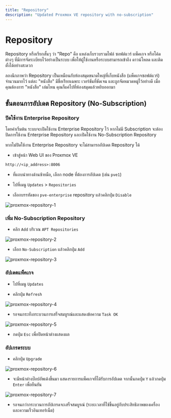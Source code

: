 ```yaml
---
title: "Repository"
description: "Updated Proxmox VE repository with no-subscription"
---
```



# Repository

Repository หรือเรียกสั้นๆ ว่า "Repo" คือ แหล่งเก็บรวบรวมไฟล์ ซอฟต์แวร์ แพ็คเกจ หรือโค้ดต่างๆ ที่มีการจัดระเบียบไว้อย่างเป็นระบบ เพื่อให้ผู้ใช้งานหรือระบบสามารถเข้าถึง ดาวน์โหลด และติดตั้งได้อย่างสะดวก

ลองนึกภาพว่า Repository เป็นเหมือนกับห้องสมุดขนาดใหญ่ที่เก็บหนังสือ (แพ็คเกจซอฟต์แวร์) จำนวนมากไว้ แต่ละ "หนังสือ" มีชื่อเรียกเฉพาะ เวอร์ชันที่ชัดเจน และถูกจัดหมวดหมู่ไว้อย่างดี เมื่อคุณต้องการ "หนังสือ" เล่มไหน คุณก็แค่ไปที่ห้องสมุดแล้วหยิบออกมา

## ขั้นตอนการอัปเดต Repository (No-Subscription)

<Steps>

### ปิดใช้งาน Enterprise Repository

โดยค่าเริ่มต้น ระบบจะเปิดใช้งาน Enterprise Repository ไว้ หากไม่มี Subscription จะต้องปิดการใช้งาน Enterprise Repository และเปิดใช้งาน No-Subscription Repository

<Callout type="warning">
  หากไม่ปิดใช้งาน Enterprise Repository จะไม่สามารถอัปเดต Repository ได้
</Callout>

- เข้าสู่หน้า Web UI ของ Proxmox VE

```txt copy
http://<ip_address>:8006
```

- ที่แถบนำทางด้านซ้ายมือ, เลือก node ที่ต้องการอัปเดต (เช่น `pve1`)

- ไปที่เมนู `Updates` > `Repositories`

- เลือกบรรทัดของ `pve-enterprise` repository แล้วคลิกปุ่ม `Disable`

![proxmox-repository-1](/images/proxmox/proxmox-repository-1.png)

### เพิ่ม No-Subscription Repository

- คลิก `Add` บริเวณ `APT Repositories`

![proxmox-repository-2](/images/proxmox/proxmox-repository-2.png)

- เลือก `No-Subscription` แล้วคลิกปุ่ม `Add`

![proxmox-repository-3](/images/proxmox/proxmox-repository-3.png)

### อัปเดตแพ็คเกจ

- ไปที่เมนู `Updates`

- คลิกปุ่ม `Refresh`

![proxmox-repository-4](/images/proxmox/proxmox-repository-4.png)

- รอจนกระทั่งกระบวนการเสร็จสมบูรณ์และแสดงข้อความ `Task OK`

![proxmox-repository-5](/images/proxmox/proxmox-repository-5.png)

- กดปุ่ม `Esc` เพื่อปิดหน้าต่างแสดงผล

### อัปเกรดระบบ

- คลิกปุ่ม `Upgrade`

![proxmox-repository-6](/images/proxmox/proxmox-repository-6.png)

- จะมีหน้าต่างป๊อปอัพเด้งขึ้นมา แสดงรายการแพ็คเกจที่ได้รับการอัปเดต จากนั้นกดปุ่ม `Y` แล้วกดปุ่ม `Enter` เพื่อยืนยัน

![proxmox-repository-7](/images/proxmox/proxmox-repository-7.png)

- รอจนกว่ากระบวนการอัปเกรดจะเสร็จสมบูรณ์ (ระยะเวลาที่ใช้ขึ้นอยู่กับประสิทธิภาพของเครื่องและความเร็วอินเทอร์เน็ต)

</Steps>
